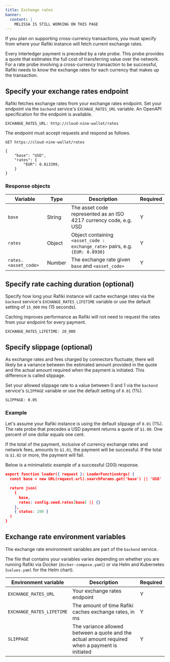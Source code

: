 ```yaml
---
title: Exchange rates
banner:
  content: |
    MELISSA IS STILL WORKING ON THIS PAGE
---
```



If you plan on supporting cross-currency transactions, you must specify from where your Rafiki instance will fetch current exchange rates.

Every Interledger payment is preceded by a rate probe. This probe provides a quote that estimates the full cost of transferring value over the network. For a rate probe involving a cross-currency transaction to be successful, Rafiki needs to know the exchange rates for each currency that makes up the transaction.

## Specify your exchange rates endpoint

Rafiki fetches exchange rates from your exchange rates endpoint. Set your endpoint via the `backend` service's `EXCHAGE_RATES_URL` variable. An <LinkOut href="https://github.com/interledger/rafiki/blob/main/packages/backend/src/openapi/specs/exchange-rates.yaml">OpenAPI specification</LinkOut> for the endpoint is available.

<CodeBlock title='Example'>

```
EXCHANGE_RATES_URL: http://cloud-nine-wallet/rates
```

</CodeBlock>

The endpoint must accept <Badge text="GET" variant="note" size="medium"/> requests and respond as follows.

<CodeBlock title='Example API request'>

```
GET https://cloud-nine-wallet/rates
```

</CodeBlock>

<CodeBlock title='Example API response'>

```
{
    "base": "USD",
    "rates": {
        "EUR": 0.813399,
    }
}
```

</CodeBlock>

### Response objects

| Variable             | Type   | Description                                                                                                                        | Required |
| -------------------- | ------ | ---------------------------------------------------------------------------------------------------------------------------------- | -------- |
| `base`               | String | The asset code represented as an <LinkOut href="https://en.wikipedia.org/wiki/ISO_4217">ISO 4217</LinkOut> currency code, e.g. USD | Y        |
| `rates`              | Object | Object containing `<asset_code : exchange_rate>` pairs, e.g. `{EUR: 0.8930}`                                                       | Y        |
| `rates.<asset_code>` | Number | The exchange rate given `base` and `<asset_code>`                                                                                  | Y        |

## Specify rate caching duration (optional)

Specify how long your Rafiki instance will cache exchange rates via the `backend` service's `EXCHANGE_RATES_LIFETIME` variable or use the default setting of `15_000` ms (15 seconds).

Caching improves performance as Rafiki will not need to request the rates from your endpoint for every payment.

<CodeBlock title='Example'>

```
EXCHANGE_RATES_LIFETIME: 20_000
```

</CodeBlock>

## Specify slippage (optional)

As exchange rates and fees charged by connectors fluctuate, there will likely be a variance between the estimated amount provided in the quote and the actual amount required when the payment is initiated. This difference is called slippage.

Set your allowed slippage rate to a value between 0 and 1 via the `backend` service's `SLIPPAGE` variable or use the default setting of `0.01` (1%).

<CodeBlock title='Example'>

```
SLIPPAGE: 0.05
```

</CodeBlock>

### Example

Let's assume your Rafiki instance is using the default slippage of `0.01` (1%). The rate probe that precedes a USD payment returns a quote of `$1.00`. One percent of one dollar equals one cent.

If the total of the payment, inclusive of currency exchange rates and network fees, amounts to `$1.01`, the payment will be successful. If the total is `$1.02` or more, the payment will fail.

Below is a minimalistic example of a successful (200) response.

```json
export function loader({ request }: LoaderFunctionArgs) {
  const base = new URL(request.url).searchParams.get('base') || 'USD'

  return json(
    {
      base,
      rates: config.seed.rates[base] || {}
    },
    { status: 200 }
  )
}
```

## Exchange rate environment variables

The exchange rate environment variables are part of the `backend` service.

The file that contains your variables varies depending on whether you are running Rafiki via Docker (`docker-compose.yaml`) or via Helm and Kubernetes (`values.yaml` for the Helm chart).

| Environment variable      | Description                                                                                     | Required |
| ------------------------- | ----------------------------------------------------------------------------------------------- | -------- |
| `EXCHANGE_RATES_URL`      | Your exchange rates endpoint                                                                    | Y        |
| `EXCHANGE_RATES_LIFETIME` | The amount of time Rafiki caches exchange rates, in ms                                          | Y        |
| `SLIPPAGE`                | The variance allowed between a quote and the actual amount required when a payment is initiated | Y        |
